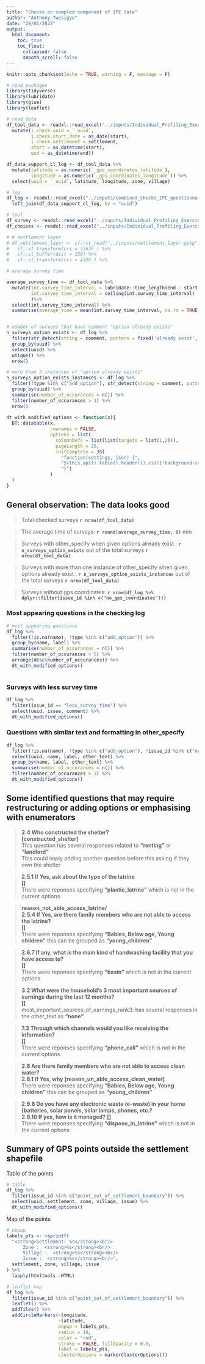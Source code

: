 ```yaml
---
title: "Checks on sampled component of IPE data"
author: "Anthony Twesigye"
date: "28/01/2022"
output: 
  html_document:
    toc: true
    toc_float:
      collapsed: false
      smooth_scroll: false
---
```


```r
knitr::opts_chunk$set(echo = TRUE, warning = F, message = F)

# read packages
library(tidyverse)
library(lubridate)
library(glue)
library(leaflet)

# read data 
df_tool_data <- readxl::read_excel("../inputs/Individual_Profiling_Exercise_Questionnaire_for_Sampled_Households.xlsx") %>% 
  mutate(i.check.uuid = `_uuid`,
         i.check.start_date = as_date(start),
         i.check.settlement = settlement,
         start = as_datetime(start),
         end = as_datetime(end))

df_data_support_cl_log <- df_tool_data %>% 
  mutate(latitude = as.numeric(`_gps_coordinates_latitude`),	
         longitude = as.numeric(`_gps_coordinates_longitude`)) %>% 
  select(uuid = `_uuid`, latitude, longitude, zone, village)

# log
df_log <- readxl::read_excel("../inputs/combined_checks_IPE_questionnaire_for_sampled_households.xlsx") %>% 
  left_join(df_data_support_cl_log, by = "uuid")

# tool
df_survey <- readxl::read_excel("../inputs/Individual_Profiling_Exercise_Tool.xlsx", sheet = "survey")
df_choices <- readxl::read_excel("../inputs/Individual_Profiling_Exercise_Tool.xlsx", sheet = "choices")

# # settlement layer
# df_settlement_layer <- sf::st_read("../inputs/settlement_layer.gpkg") %>%
#   sf::st_transform(crs = 32636 ) %>% 
#   sf::st_buffer(dist = 150) %>% 
#   sf::st_transform(crs = 4326 ) %>% 

# average survey time

average_survey_time <- df_tool_data %>% 
  mutate(int.survey_time_interval = lubridate::time_length(end - start, unit = "min"),
         int.survey_time_interval = ceiling(int.survey_time_interval)
         )%>% 
  select(int.survey_time_interval) %>% 
  summarise(average_time = mean(int.survey_time_interval, na.rm = TRUE))


# number of surveys that have comment "oprion already exists"
n_surveys_option_exists <- df_log %>% 
  filter(str_detect(string = comment, pattern = fixed('already exist', ignore_case = TRUE))) %>% 
  group_by(uuid) %>% 
  select(uuid) %>% 
  unique() %>% 
  nrow()

# more than 5 instances of "oprion already exists"
n_surveys_option_exists_instances <- df_log %>% 
  filter(!type %in% c("add_option"), str_detect(string = comment, pattern = fixed('already exist', ignore_case = TRUE))) %>% 
  group_by(uuid) %>% 
  summarise(number_of_occurances = n()) %>% 
  filter(number_of_occurances > 1) %>% 
  nrow()
  
dt_with_modified_options <- function(x){
  DT::datatable(x,
                rownames = FALSE,
                options = list(
                  columnDefs = list(list(targets = list(1,2))),
                  pageLength = 20,
                  initComplete = JS(
                    "function(settings, json) {",
                    "$(this.api().table().header()).css({'background-color': '#333', 'color': '#fff'});",
                    "}")
                )
  )
}

```


## General observation: The data looks good

>Total checked surveys **`r nrow(df_tool_data)`**

>The average time of surveys: **`r round(average_survey_time, 0)`** min

>Surveys with other_specify when given options already exist : **`r n_surveys_option_exists`** out of the total surveys **`r nrow(df_tool_data)`**

>Surveys with more than one instance of other_specify when given options already exist : **`r n_surveys_option_exists_instances`** out of the total surveys **`r nrow(df_tool_data)`**

>Surveys without gps coordinates: **`r nrow(df_log %>% dplyr::filter(issue_id %in% c("no_gps_coordinates")))`**

### Most appearing questions in the checking log

```r
# most appearing questions
df_log %>% 
  filter(!is.na(name), !type %in% c("add_option")) %>% 
  group_by(name, label) %>% 
  summarise(number_of_occurances = n()) %>% 
  filter(number_of_occurances > 5) %>% 
  arrange(desc(number_of_occurances)) %>% 
  dt_with_modified_options()
  
```
### Surveys with less survey time

```r
df_log %>% 
  filter(issue_id == "less_survey_time") %>% 
  select(uuid, issue, comment) %>% 
  dt_with_modified_options()

```

### Questions with similar text and formatting in other_specify

```r
df_log %>% 
  filter(!is.na(name), !type %in% c("add_option"), !issue_id %in% c("no_gps_coordinates")) %>% 
  select(uuid, name, label, other_text) %>% 
  group_by(name, label, other_text) %>% 
  summarise(number_of_occurances = n()) %>% 
  filter(number_of_occurances > 3) %>% 
  dt_with_modified_options()

```

## Some identified questions that may require restructuring or adding options or emphasising with enumerators

>**2.4 Who constructed the shelter?**\
 **[constructed_shelter]**\
This question has several responses related to **"renting"** or **"landlord"**\
This could imply adding another question before this asking if they own the shelter 

>**2.5.1 If Yes, ask about the type of the latrine**\
 **[]**\
There were reponses specifying **"plastic_latrine"** which is not in the current options

>**reason_not_able_access_latrine/**\
**2.5.4 If Yes, are there family members who are not able to access the latrine?**\
 **[]**\
There were reponses specifying **"Babies, Below age, Young children"** this can be grouped as **"young_children"**

>**2.6.7 If any, what is the main kind of handwashing facility that you have access to?**\
 **[]**\
There were reponses specifying **"basin"** which is not in the current options

>**3.2 What were the household's 3 most important sources of earnings during the last 12 months? **\
 **[]**\
most_important_sources_of_earnings_rank3: has several responses in the other_text as **"none"**

>**7.3 Through which channels would you like receiving the information?**\
 **[]**\
There were reponses specifying **"phone_call"** which is not in the current options

>**2.8 Are there family members who are not able to access clean water?**\
**2.8.1 If Yes, why** **[reason_un_able_access_clean_water]**\
There were reponses specifying **"Babies, Below age, Young children"** this can be grouped as **"young_children"**

>**2.9.8 Do you have any electronic waste (e-waste) in your home (batteries, solar panels, solar lamps, phones, etc.?**\
**2.9.10 If yes, how is it managed?** **[]**\
There were reponses specifying **"dispose_in_latrine"** which is not in the current options



## Summary of GPS points outside the settlement shapefile

Table of the points

```r
# table
df_log %>%
  filter(issue_id %in% c("point_out_of_settlement_boundary")) %>%
  select(uuid, settlement, zone, village, issue) %>% 
  dt_with_modified_options()

```

Map of the points

```r
# popup
labels_pts <- ~sprintf(
  "<strong>Settlement: %s</strong><br/>
      Zone :  <strong>%s</strong><br/>
      Village :  <strong>%s</strong><br/>
      Issue :  <strong>%s</strong><br/>",
  settlement, zone, village, issue
) %>%
  lapply(htmltools::HTML)

# leaflet map
df_log %>%
  filter(issue_id %in% c("point_out_of_settlement_boundary")) %>%
  leaflet() %>%
  addTiles() %>%
  addCircleMarkers(~longitude,
                   ~latitude,
                   popup = labels_pts,
                   radius = 10,
                   color = "red",
                   stroke = FALSE, fillOpacity = 0.9,
                   label = labels_pts,
                   clusterOptions = markerClusterOptions())

```

